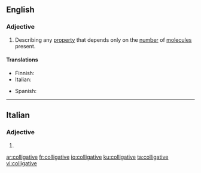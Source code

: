 ==English==

===Adjective===
{{en-adj|-}}

# {{context|chemistry|physics|lang=en}} Describing any [[property]] that depends only on the [[number]] of [[molecule]]s present.

====Translations====
{{trans-top|property}}
* Finnish: {{t|fi|kolligatiivinen}}
* Italian: {{t+|it|colligativo}}
{{trans-mid}}
* Spanish: {{t|es|coligativo}}
{{trans-bottom}}

----

==Italian==

===Adjective===
{{head|it|adjective form}}

# {{feminine plural of|colligativo|lang=it}}

[[ar:colligative]]
[[fr:colligative]]
[[io:colligative]]
[[ku:colligative]]
[[ta:colligative]]
[[vi:colligative]]